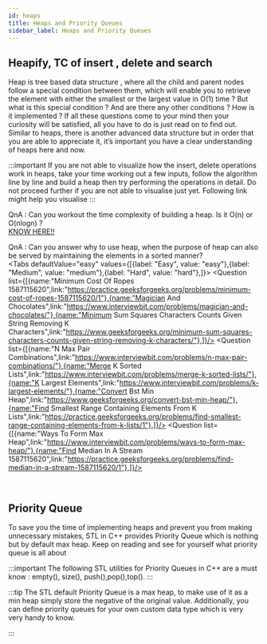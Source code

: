 ```yaml
---
id: heaps
title: Heaps and Priority Queues
sidebar_label: Heaps and Priority Queues
---
```


## Heapify, TC of insert , delete and search

Heap is tree based data structure , where all the child and parent nodes follow a special condition between them, which will enable you to retrieve the element with either the smallest or the largest value in O(1) time ? But what is this special condition ? And are there any other conditions ? How is it implemented ? If all these questions come to your mind then your curiosity will be satisfied, all you have to do is just read on to find out. Similar to heaps, there is another advanced data structure but in order that you are able to appreciate it, it’s important you have a clear understanding of heaps here and now.

<TabItem value="resource">
	<Question resource = "true" list={[{name:"Heap Data Structure",link:"https://www.programiz.com/dsa/heap-data-structure/"},{name:"Heaps And Priority Queues",link:"https://www.hackerearth.com/practice/notes/heaps-and-priority-queues/"},{name:"Heap Details",link:"https://www.iarcs.org.in/inoi/online-study-material/topics/heap-details.php"},{name:"Building Heap From Array",link:"https://www.geeksforgeeks.org/building-heap-from-array/?ref=rp"},]}/>
</TabItem>


:::important 
If you are not able to visualize how the insert, delete operations work in heaps, take your time working out a few inputs, follow the algorithm line by line and build a heap then try performing the operations in detail. Do not proceed further if you are not able to visualise just yet. Following link might help you visualise 
<Card title="Heap"  url="https://visualgo.net/en/heap/" />
:::

QnA : Can you workout the time complexity of building a heap. Is it O(n) or O(nlogn) ?<br/>
[KNOW HERE!!](https://www.geeksforgeeks.org/time-complexity-of-building-a-heap/)

QnA : Can you answer why to use heap, when the purpose of heap can also be served by maintaining the elements in a sorted manner?
<br/>
<Tabs
	defaultValue="easy"
	values={[{label: "Easy", value: "easy"},{label: "Medium", value: "medium"},{label: "Hard", value: "hard"},]}>
	<TabItem value="easy">
		<Question  list={[{name:"Minimum Cost Of Ropes 1587115620",link:"https://practice.geeksforgeeks.org/problems/minimum-cost-of-ropes-1587115620/1"},{name:"Magician And Chocolates",link:"https://www.interviewbit.com/problems/magician-and-chocolates/"},{name:"Minimum Sum Squares Characters Counts Given String Removing K Characters",link:"https://www.geeksforgeeks.org/minimum-sum-squares-characters-counts-given-string-removing-k-characters/"},]}/>
	</TabItem>
	<TabItem value="medium">
		<Question  list={[{name:"N Max Pair Combinations",link:"https://www.interviewbit.com/problems/n-max-pair-combinations/"},{name:"Merge K Sorted Lists",link:"https://www.interviewbit.com/problems/merge-k-sorted-lists/"},{name:"K Largest Elements",link:"https://www.interviewbit.com/problems/k-largest-elements/"},{name:"Convert Bst Min Heap",link:"https://www.geeksforgeeks.org/convert-bst-min-heap/"},{name:"Find Smallest Range Containing Elements From K Lists",link:"https://practice.geeksforgeeks.org/problems/find-smallest-range-containing-elements-from-k-lists/1"},]}/>
	</TabItem>
	<TabItem value="hard">
		<Question  list={[{name:"Ways To Form Max Heap",link:"https://www.interviewbit.com/problems/ways-to-form-max-heap/"},{name:"Find Median In A Stream 1587115620",link:"https://practice.geeksforgeeks.org/problems/find-median-in-a-stream-1587115620/1"},]}/>
	</TabItem>
	
</Tabs>
<br/>

## Priority Queue

To save you the time of implementing heaps and prevent you from making unnecessary mistakes, STL in C++ provides Priority Queue which is nothing but by default max heap. Keep on reading and see for yourself 
what priority queue is all about

:::important
The following STL utilities for Priority Queues in C++ are a must know : empty(), size(), push(),pop(),top().
:::

<TabItem value="resource">
	<Question resource = "true" list={[{name:"Priority Queue In Cpp Stl",link:"https://www.geeksforgeeks.org/priority-queue-in-cpp-stl/"},]}/>
</TabItem>


:::tip
The STL default Priority Queue is a max heap, to make use of it as a min heap simply store the negative of the original value. Additionally, you can define priority queues for your own custom data type which is very very handy to know.<br/>
 <Card title="Priority Queue For User Defined Types"  url="https://stackoverflow.com/questions/9178083/priority-queue-for-user-defined-types/" description="Read upto the third answer in this post" />

:::
